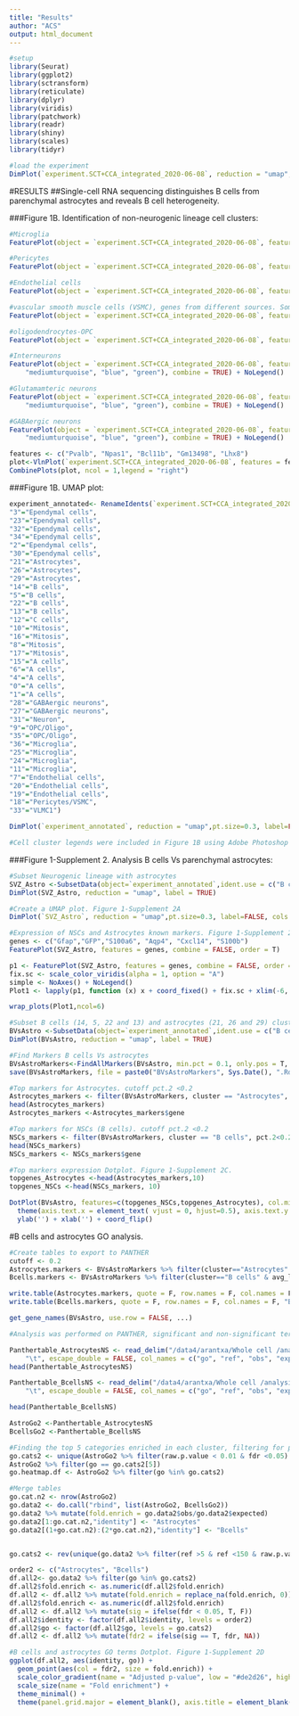 ```yaml
---
title: "Results"
author: "ACS"
output: html_document
---
```


```r
#setup
library(Seurat)
library(ggplot2)
library(sctransform)
library(reticulate)
library(dplyr)
library(viridis)
library(patchwork)
library(readr)
library(shiny)
library(scales)
library(tidyr)
```
```r
#load the experiment
DimPlot(`experiment.SCT+CCA_integrated_2020-06-08`, reduction = "umap", label = TRUE,  label.size = 8)
```
#RESULTS
##Single-cell RNA sequencing distinguishes B cells from parenchymal astrocytes and reveals B cell heterogeneity.

###Figure 1B. Identification of non-neurogenic lineage cell clusters:
```r
#Microglia
FeaturePlot(object = `experiment.SCT+CCA_integrated_2020-06-08`, features = c( "Cd68", "Aif1", "Cd200", "Cx3cr1", "Cx3cl1", "Cd14", "Mertk", "Ctsd", "Hexb", "Tmem119", "Siglech",  "Lrp8", "Stab1"), cols = c(NA, "magenta","mediumturquoise", "blue", "green"), combine = TRUE) + NoLegend()

#Pericytes
FeaturePlot(object = `experiment.SCT+CCA_integrated_2020-06-08`, features = c("Pdgfrb", "Mcam", "Cspg4", "Anpep", "Kcnj8", "Abcc9", "Ggt1", "Spon2", "Col7a1", "Nid2", "Ntn1", "Ptprz1", "Ager"), cols = c(NA, "magenta", "mediumturquoise", "blue", "green"), combine = TRUE) + NoLegend()

#Endothelial cells
FeaturePlot(object = `experiment.SCT+CCA_integrated_2020-06-08`, features = c("Anpep", "Pecam1", "Cd34"), cols = c(NA, "magenta", "mediumturquoise", "blue", "green"), combine = TRUE) + NoLegend()

#vascular smooth muscle cells (VSMC), genes from different sources. Some of them common with pericytes. 
FeaturePlot(object = `experiment.SCT+CCA_integrated_2020-06-08`, features = c("Des", "Flt1", "Acta2", "Tagln", "Myh11", "Myl9", "Myl6", "Cald1", "Rgs5", "Npy1r", "Calcrl", "Grik5", "Avpr1a", "Crhr2", "Gucy1a2", "Gucy1a3", "Gucy1b3"), cols = c(NA, "magenta", "mediumturquoise", "blue", "green"), combine = TRUE) + NoLegend()

#oligodendrocytes-OPC
FeaturePlot(object = `experiment.SCT+CCA_integrated_2020-06-08`, features = c("Olig2", "Olig1", "Pdgfra", "Sox10", "Mbp"), cols = c(NA, "magenta", "mediumturquoise", "blue", "green"), combine = TRUE) + NoLegend()

#Interneurons
FeaturePlot(object = `experiment.SCT+CCA_integrated_2020-06-08`, features = c("Gad1", "Gad2", "Pvalb", "Sst", "Reln", "Vip", "Htr3a", "Npy", "Calb2", "Sp8", "Gabra1", "Rbfox3"), cols = c(NA, "magenta", 
    "mediumturquoise", "blue", "green"), combine = TRUE) + NoLegend()

#Glutamamteric neurons
FeaturePlot(object = `experiment.SCT+CCA_integrated_2020-06-08`, features = c("Kiss1", "Pomc", "Npvf", "Agrp", "Tac2", "Vip", "Cck", "Npy", "Sst", "Adcyap1", "Cartpt", "Gal"), cols = c(NA, "magenta", 
    "mediumturquoise", "blue", "green"), combine = TRUE) + NoLegend()

#GABAergic neurons
FeaturePlot(object = `experiment.SCT+CCA_integrated_2020-06-08`, features = c("Pvalb", "Npas1", "Bcl11b", "Gm13498", "Lhx8", "Trh", "Vipr2", "Prok2", "Ghrh", "Crabp1","Cbln4","Cox6a2"), cols = c(NA, "magenta", 
    "mediumturquoise", "blue", "green"), combine = TRUE) + NoLegend()

features <- c("Pvalb", "Npas1", "Bcl11b", "Gm13498", "Lhx8")
plot<-VlnPlot(`experiment.SCT+CCA_integrated_2020-06-08`, features = features, pt.size = FALSE, combine = FALSE)
CombinePlots(plot, ncol = 1,legend = "right")
```

###Figure 1B. UMAP plot:
```r
experiment_annotated<- RenameIdents(`experiment.SCT+CCA_integrated_2020-06-08`,
"3"="Ependymal cells",
"23"="Ependymal cells",
"32"="Ependymal cells",
"34"="Ependymal cells",
"2"="Ependymal cells",
"30"="Ependymal cells",                                    
"21"="Astrocytes",
"26"="Astrocytes",
"29"="Astrocytes",                                   
"14"="B cells",
"5"="B cells",
"22"="B cells",
"13"="B cells",
"12"="C cells", 
"10"="Mitosis",
"16"="Mitosis",
"8"="Mitosis",
"17"="Mitosis",
"15"="A cells",
"6"="A cells",
"4"="A cells",
"0"="A cells",
"1"="A cells",
"28"="GABAergic neurons",
"27"="GABAergic neurons",
"31"="Neuron",
"9"="OPC/Oligo",
"35"="OPC/Oligo",
"36"="Microglia",
"25"="Microglia",
"24"="Microglia",
"11"="Microglia",
"7"="Endothelial cells",
"20"="Endothelial cells",
"19"="Endothelial cells",
"18"="Pericytes/VSMC",
"33"="VLMC1")

DimPlot(`experiment_annotated`, reduction = "umap",pt.size=0.3, label=FALSE, cols = c("sandybrown", "plum3","steelblue3", "seagreen3", "yellow1", "indianred2","brown3","red", "slateblue1","hotpink", "pink", "coral","brown", "darkorchid4")) + NoLegend()

#Cell cluster legends were included in Figure 1B using Adobe Photoshop
```
###Figure 1-Supplement 2. Analysis B cells Vs parenchymal astrocytes:
```r
#Subset Neurogenic lineage with astrocytes
SVZ_Astro <-SubsetData(object=`experiment_annotated`,ident.use = c("B cells", "Astrocytes", "C cells", "A cells", "Mitosis"))
DimPlot(SVZ_Astro, reduction = "umap", label = TRUE)

#Create a UMAP plot. Figure 1-Supplement 2A
DimPlot(`SVZ_Astro`, reduction = "umap",pt.size=0.3, label=FALSE, cols = c("plum3","steelblue3", "grey77", "grey77", "grey77")) + NoLegend()

#Expression of NSCs and Astrocytes known markers. Figure 1-Supplement 2B
genes <- c("Gfap","GFP","S100a6", "Aqp4", "Cxcl14", "S100b")
FeaturePlot(SVZ_Astro, features = genes, combine = FALSE, order = T)

p1 <- FeaturePlot(SVZ_Astro, features = genes, combine = FALSE, order = T)
fix.sc <- scale_color_viridis(alpha = 1, option = "A") 
simple <- NoAxes() + NoLegend()
Plot1 <- lapply(p1, function (x) x + coord_fixed() + fix.sc + xlim(-6, 7) + ylim(-15, 8) + simple)

wrap_plots(Plot1,ncol=6) 
```
```r
#Subset B cells (14, 5, 22 and 13) and astrocytes (21, 26 and 29) clusters
BVsAstro <-SubsetData(object=`experiment_annotated`,ident.use = c("B cells", "Astrocytes"))
DimPlot(BVsAstro, reduction = "umap", label = TRUE)

#Find Markers B cells Vs astrocytes
BVsAstroMarkers<-FindAllMarkers(BVsAstro, min.pct = 0.1, only.pos = T, logfc.threshold = 0.1)
save(BVsAstroMarkers, file = paste0("BVsAstroMarkers", Sys.Date(), ".Rdata"))

#Top markers for Astrocytes. cutoff pct.2 <0.2
Astrocytes_markers <- filter(BVsAstroMarkers, cluster == "Astrocytes", pct.2<0.20)
head(Astrocytes_markers)
Astrocytes_markers <-Astrocytes_markers$gene

#Top markers for NSCs (B cells). cutoff pct.2 <0.2
NSCs_markers <- filter(BVsAstroMarkers, cluster == "B cells", pct.2<0.20)
head(NSCs_markers)
NSCs_markers <- NSCs_markers$gene

#Top markers expression Dotplot. Figure 1-Supplement 2C.
topgenes_Astrocytes <-head(Astrocytes_markers,10)
topgenes_NSCs <-head(NSCs_markers, 10)

DotPlot(BVsAstro, features=c(topgenes_NSCs,topgenes_Astrocytes), col.min = 0, dot.scale = 11) + cowplot::theme_cowplot() + 
  theme(axis.text.x = element_text( vjust = 0, hjust=0.5), axis.text.y = element_text(angle = 0, vjust = 0.5, hjust=1)) +
  ylab('') + xlab('') + coord_flip()
```
#B cells and astrocytes GO analysis.
```r
#Create tables to export to PANTHER
cutoff <- 0.2 
Astrocytes.markers <- BVsAstroMarkers %>% filter(cluster=="Astrocytes" & avg_logFC >0 & pct.2 < cutoff) %>% pull(gene)
Bcells.markers <- BVsAstroMarkers %>% filter(cluster=="B cells" & avg_logFC >0 & pct.2 < cutoff) %>% pull(gene)

write.table(Astrocytes.markers, quote = F, row.names = F, col.names = F, "Astrocytes.strictmarkers.txt", sep=",")
write.table(Bcells.markers, quote = F, row.names = F, col.names = F, "B cells.strictmarkers.txt", sep=",")

get_gene_names(BVsAstro, use.row = FALSE, ...)
```

```r
#Analysis was performed on PANTHER, significant and non-significant terms were imported as:

Panthertable_AstrocytesNS <- read_delim("/data4/arantxa/Whole cell /analysis 2019-20/batch effect corrected/Bcells_Astrocytes/Panthertable_AstrocytesNS.txt", 
    "\t", escape_double = FALSE, col_names = c("go", "ref", "obs", "expected", "pos.neg", "fold.enrich", "raw.p.value", "fdr"), trim_ws = TRUE, skip = 12)
head(Panthertable_AstrocytesNS)

Panthertable_BcellsNS <- read_delim("/data4/arantxa/Whole cell /analysis 2019-20/batch effect corrected/Bcells_Astrocytes/Panthertable_BcellsNS.txt", 
    "\t", escape_double = FALSE, col_names = c("go", "ref", "obs", "expected", "pos.neg", "fold.enrich", "raw.p.value", "fdr"), trim_ws = TRUE, skip = 12)

head(Panthertable_BcellsNS)
```

```r
AstroGo2 <-Panthertable_AstrocytesNS
BcellsGo2 <-Panthertable_BcellsNS

#Finding the top 5 categories enriched in each cluster, filtering for p value < 0.01 and FDR <0.05:
go.cats2 <- unique(AstroGo2 %>% filter(raw.p.value < 0.01 & fdr <0.05) %>% arrange(desc(fold.enrich)) %>% slice_head(n = 10) %>% pull(go))
AstroGo2 %>% filter(go == go.cats2[5])
go.heatmap.df <- AstroGo2 %>% filter(go %in% go.cats2)

#Merge tables
go.cat.n2 <- nrow(AstroGo2)
go.data2 <- do.call("rbind", list(AstroGo2, BcellsGo2))
go.data2 %>% mutate(fold.enrich = go.data2$obs/go.data2$expected)
go.data2[1:go.cat.n2,"identity"] <- "Astrocytes"
go.data2[(1+go.cat.n2):(2*go.cat.n2),"identity"] <- "Bcells"


go.cats2 <- rev(unique(go.data2 %>% filter(ref >5 & ref <150 & raw.p.value < 0.01 & fdr <0.05) %>% group_by(identity) %>% slice_max(n = 10, order_by = fdr, with_ties = F) %>% pull(go)))
```

```r
order2 <- c("Astrocytes", "Bcells")
df.all2<- go.data2 %>% filter(go %in% go.cats2)
df.all2$fold.enrich <- as.numeric(df.all2$fold.enrich)
df.all2 <- df.all2 %>% mutate(fold.enrich = replace_na(fold.enrich, 0))
df.all2$fold.enrich <- as.numeric(df.all2$fold.enrich)
df.all2 <- df.all2 %>% mutate(sig = ifelse(fdr < 0.05, T, F))
df.all2$identity <- factor(df.all2$identity, levels = order2)
df.all2$go <- factor(df.all2$go, levels = go.cats2)
df.all2 <- df.all2 %>% mutate(fdr2 = ifelse(sig == T, fdr, NA))

#B cells and astrocytes GO terms Dotplot. Figure 1-Supplement 2D
ggplot(df.all2, aes(identity, go)) + 
  geom_point(aes(col = fdr2, size = fold.enrich)) + 
  scale_color_gradient(name = "Adjusted p-value", low = "#de2d26", high = "#fee0d2", na.value = "grey75")  + 
  scale_size(name = "Fold enrichment") +
  theme_minimal() + 
  theme(panel.grid.major = element_blank(), axis.title = element_blank(), legend.position = "bottom", legend.direction = "horizontal")



```
